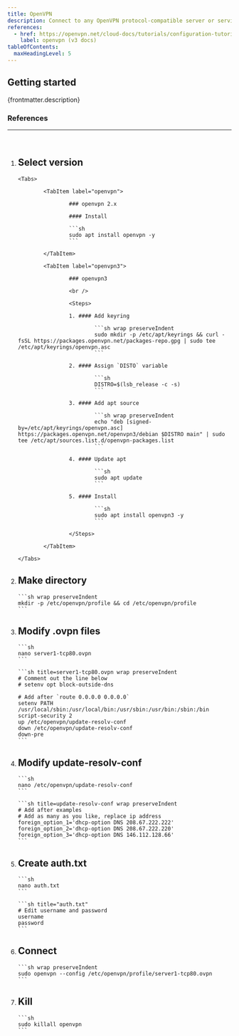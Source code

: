 ```yaml
---
title: OpenVPN
description: Connect to any OpenVPN protocol-compatible server or service.
references:
  - href: https://openvpn.net/cloud-docs/tutorials/configuration-tutorials/connectors/operating-systems/linux/tutorial--learn-to-install-and-control-the-openvpn-3-client.html
    label: openvpn (v3 docs)
tableOfContents:
  maxHeadingLevel: 5
---
```



## Getting started

<p>{frontmatter.description}</p>

### References

<ReferenceLinks references={frontmatter.references} />

---

<br />

<Steps>

1.  ## Select version

        <Tabs>

                <TabItem label="openvpn">

                        ### openvpn 2.x

                        #### Install

                        ```sh
                        sudo apt install openvpn -y
                        ```

                </TabItem>

                <TabItem label="openvpn3">

                        ### openvpn3

                        <br />

                        <Steps>

                        1. #### Add keyring

                                ```sh wrap preserveIndent
                                sudo mkdir -p /etc/apt/keyrings && curl -fsSL https://packages.openvpn.net/packages-repo.gpg | sudo tee /etc/apt/keyrings/openvpn.asc
                                ```

                        2. #### Assign `DISTO` variable

                                ```sh
                                DISTRO=$(lsb_release -c -s)
                                ```

                        3. #### Add apt source

                                ```sh wrap preserveIndent
                                echo "deb [signed-by=/etc/apt/keyrings/openvpn.asc] https://packages.openvpn.net/openvpn3/debian $DISTRO main" | sudo tee /etc/apt/sources.list.d/openvpn-packages.list
                                ```

                        4. #### Update apt

                                ```sh
                                sudo apt update
                                ```

                        5. #### Install

                                ```sh
                                sudo apt install openvpn3 -y
                                ```

                        </Steps>

                </TabItem>

        </Tabs>

2.  ## Make directory

        ```sh wrap preserveIndent
        mkdir -p /etc/openvpn/profile && cd /etc/openvpn/profile
        ```

3.  ## Modify .ovpn files

        ```sh
        nano server1-tcp80.ovpn
        ```

        ```sh title=server1-tcp80.ovpn wrap preserveIndent
        # Comment out the line below
        # setenv opt block-outside-dns

        # Add after `route 0.0.0.0 0.0.0.0`
        setenv PATH /usr/local/sbin:/usr/local/bin:/usr/sbin:/usr/bin:/sbin:/bin
        script-security 2
        up /etc/openvpn/update-resolv-conf
        down /etc/openvpn/update-resolv-conf
        down-pre
        ```

4.  ## Modify update-resolv-conf

        ```sh
        nano /etc/openvpn/update-resolv-conf
        ```

        ```sh title=update-resolv-conf wrap preserveIndent
        # Add after examples
        # Add as many as you like, replace ip address
        foreign_option_1='dhcp-option DNS 208.67.222.222'
        foreign_option_2='dhcp-option DNS 208.67.222.220'
        foreign_option_3='dhcp-option DNS 146.112.128.66'
        ```

5.  ## Create auth.txt

        ```sh
        nano auth.txt
        ```

        ```sh title="auth.txt"
        # Edit username and password
        username
        password
        ```

6.  ## Connect

        ```sh wrap preserveIndent
        sudo openvpn --config /etc/openvpn/profile/server1-tcp80.ovpn
        ```

7.  ## Kill

        ```sh
        sudo killall openvpn
        ```

</Steps>
